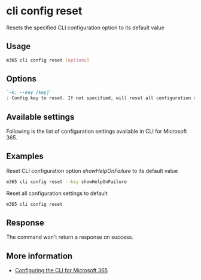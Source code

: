 
# cli config reset

Resets the specified CLI configuration option to its default value

## Usage

```sh
m365 cli config reset [options]
```

## Options

```md definition-list
`-k, --key [key]`
: Config key to reset. If not specified, will reset all configuration settings to default
```

<Global />

## Available settings

Following is the list of configuration settings available in CLI for Microsoft 365.

<CLISettings />

## Examples

Reset CLI configuration option _showHelpOnFailure_ to its default value

```sh
m365 cli config reset --key showHelpOnFailure
```

Reset all configuration settings to default

```sh
m365 cli config reset
```

## Response

The command won't return a response on success.

## More information

- [Configuring the CLI for Microsoft 365](../../../user-guide/configuring-cli.mdx)
